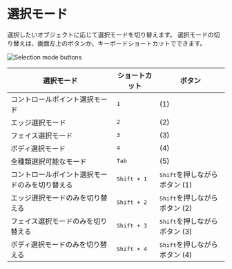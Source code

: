 # 選択モード

選択したいオブジェクトに応じて選択モードを切り替えます。
選択モードの切り替えは、画面左上のボタンか、キーボードショートカットでできます。

![Selection mode buttons](/img/selection-mode-buttons.png)

| 選択モード                                     | ショートカット       | ボタン                                |
| ---------------------------------------------- | -------------------- | ------------------------------------- |
| コントロールポイント選択モード                 | <kbd>1</kbd>         | (1)                                   |
| エッジ選択モード                               | <kbd>2</kbd>         | (2)                                   |
| フェイス選択モード                             | <kbd>3</kbd>         | (3)                                   |
| ボディ選択モード                               | <kbd>4</kbd>         | (4)                                   |
| 全種類選択可能なモード                         | <kbd>Tab</kbd>       | (5)                                   |
| コントロールポイント選択モードのみを切り替える | <kbd>Shift + 1</kbd> | <kbd>Shift</kbd>を押しながらボタン (1) |
| エッジ選択モードのみを切り替える               | <kbd>Shift + 2</kbd> | <kbd>Shift</kbd>を押しながらボタン (2) |
| フェイス選択モードのみを切り替える             | <kbd>Shift + 3</kbd> | <kbd>Shift</kbd>を押しながらボタン (3) |
| ボディ選択モードのみを切り替える               | <kbd>Shift + 4</kbd> | <kbd>Shift</kbd>を押しながらボタン (4) |

